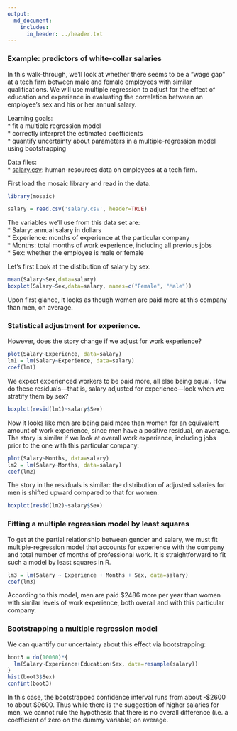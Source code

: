 ```yaml
---
output:
  md_document:
    includes:
      in_header: ../header.txt
---
```

  
### Example: predictors of white-collar salaries
  
In this walk-through, we'll look at whether there seems to be a "wage gap" at a tech firm between male and female employees with similar qualifications.  We will use multiple regression to adjust for the effect of education and experience in evaluating the correlation between an employee's sex and his or her annual salary.  

Learning goals:  
* fit a multiple regression model  
* correctly interpret the estimated coefficients    
* quantify uncertainty about parameters in a multiple-regression model using bootstrapping  


Data files:  
* [salary.csv](salary.csv): human-resources data on employees at a tech firm.

First load the mosaic library and read in the data.
```r
library(mosaic)
```

```r
salary = read.csv('salary.csv', header=TRUE)
```
  
The variables we'll use from this data set are:  
* Salary: annual salary in dollars   
* Experience: months of experience at the particular company  
* Months: total months of work experience, including all previous jobs  
* Sex: whether the employee is male or female

Let's first Look at the distibution of salary by sex.
```r
mean(Salary~Sex,data=salary)
boxplot(Salary~Sex,data=salary, names=c("Female", "Male"))
```

Upon first glance, it looks as though women are paid more at this company than men, on average.  

### Statistical adjustment for experience.

However, does the story change if we adjust for work experience?
```r
plot(Salary~Experience, data=salary)
lm1 = lm(Salary~Experience, data=salary)
coef(lm1)
```

We expect experienced workers to be paid more, all else being equal.  How do these residuals---that is, salary adjusted for experience---look when we stratify them by sex?
```r
boxplot(resid(lm1)~salary$Sex)
```

Now it looks like men are being paid more than women for an equivalent amount of work experience, since men have a positive residual, on average.  The story is similar if we look at overall work experience, including jobs prior to the one with this particular company:
```r
plot(Salary~Months, data=salary)
lm2 = lm(Salary~Months, data=salary)
coef(lm2)
```

The story in the residuals is similar: the distribution of adjusted salaries for men is shifted upward compared to that for women.  
```r
boxplot(resid(lm2)~salary$Sex)
```

### Fitting a multiple regression model by least squares

To get at the partial relationship between gender and salary, we must fit multiple-regression model that accounts for experience with the company and total number of months of professional work.  It is straightforward to fit such a model by least squares in R.
```r
lm3 = lm(Salary ~ Experience + Months + Sex, data=salary)
coef(lm3)
```

According to this model, men are paid $2486 more per year than women with similar levels of work experience, both overall and with this particular company.


### Bootstrapping a multiple regression model

We can quantify our uncertainty about this effect via bootstrapping:
```r
boot3 = do(10000)*{
  lm(Salary~Experience+Education+Sex, data=resample(salary))
}
hist(boot3$Sex)
confint(boot3)
```

In this case, the bootstrapped confidence interval runs from about -$2600 to about $9600.  Thus while there is the suggestion of higher salaries for men, we cannot rule the hypothesis that there is no overall difference (i.e. a coefficient of zero on the dummy variable) on average.


